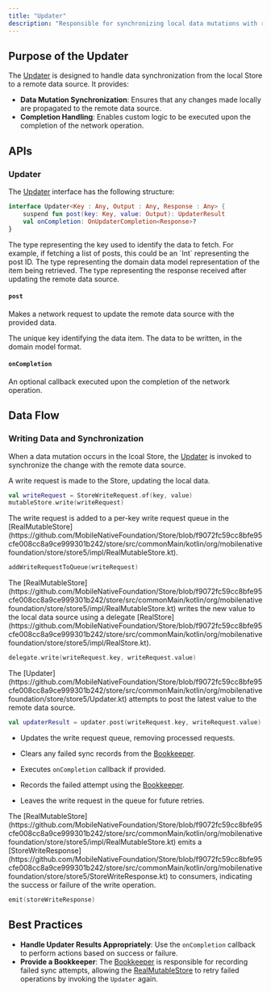 ```yaml
---
title: "Updater"
description: "Responsible for synchronizing local data mutations with remote data sources."
---
```


## **Purpose of the Updater**

The [Updater](https://github.com/MobileNativeFoundation/Store/blob/f9072fc59cc8bfe95cfe008cc8a9ce999301b242/store/src/commonMain/kotlin/org/mobilenativefoundation/store/store5/Updater.kt) is designed to handle data synchronization from the local Store to a remote data source. It provides:

- **Data Mutation Synchronization**: Ensures that any changes made locally are propagated to the remote data source.
- **Completion Handling**: Enables custom logic to be executed upon the completion of the network operation.

## **APIs**

### **Updater**

The [Updater](https://github.com/MobileNativeFoundation/Store/blob/f9072fc59cc8bfe95cfe008cc8a9ce999301b242/store/src/commonMain/kotlin/org/mobilenativefoundation/store/store5/Updater.kt) interface has the following structure:

```kotlin
interface Updater<Key : Any, Output : Any, Response : Any> {
    suspend fun post(key: Key, value: Output): UpdaterResult
    val onCompletion: OnUpdaterCompletion<Response>?
}
```

<ParamField path="Key" type="Any" required>
  The type representing the key used to identify the data to fetch. For example,
  if fetching a list of posts, this could be an `Int` representing the post ID.
</ParamField>

<ParamField path="Output" type="Any" required>
  The type representing the domain data model representation of the item being
  retrieved.
</ParamField>

<ParamField path="Response" type="Any" required>
  The type representing the response received after updating the remote data
  source.
</ParamField>

#### `post`

Makes a network request to update the remote data source with the provided data.

<ParamField path="key" type="Key" required>
  The unique key identifying the data item.
</ParamField>

<ParamField path="value" type="Output" required>
  The data to be written, in the domain model format.
</ParamField>

#### `onCompletion`

An optional callback executed upon the completion of the network operation.

## **Data Flow**

### **Writing Data and Synchronization**

When a data mutation occurs in the lcoal Store, the [Updater](https://github.com/MobileNativeFoundation/Store/blob/f9072fc59cc8bfe95cfe008cc8a9ce999301b242/store/src/commonMain/kotlin/org/mobilenativefoundation/store/store5/Updater.kt) is invoked to synchronize the change with the remote data source.

<Steps>

<Step title="Local Mutation" stepNumber="1">
A write request is made to the Store, updating the local data.

```kotlin
val writeRequest = StoreWriteRequest.of(key, value)
mutableStore.write(writeRequest)
```

</Step>

<Step title="Queue Write Request" stepNumber="2">
  The write request is added to a per-key write request queue in the
  [RealMutableStore](https://github.com/MobileNativeFoundation/Store/blob/f9072fc59cc8bfe95cfe008cc8a9ce999301b242/store/src/commonMain/kotlin/org/mobilenativefoundation/store/store5/impl/RealMutableStore.kt).

```kotlin
addWriteRequestToQueue(writeRequest)
```

</Step>

<Step title="Update Local Store" stepNumber="3">
  The
  [RealMutableStore](https://github.com/MobileNativeFoundation/Store/blob/f9072fc59cc8bfe95cfe008cc8a9ce999301b242/store/src/commonMain/kotlin/org/mobilenativefoundation/store/store5/impl/RealMutableStore.kt)
  writes the new value to the local data source using a delegate
  [RealStore](https://github.com/MobileNativeFoundation/Store/blob/f9072fc59cc8bfe95cfe008cc8a9ce999301b242/store/src/commonMain/kotlin/org/mobilenativefoundation/store/store5/impl/RealStore.kt).

```kotlin
delegate.write(writeRequest.key, writeRequest.value)
```

</Step>

<Step title="Attempt Server Synchronization" stepNumber="4">
  The [Updater](https://github.com/MobileNativeFoundation/Store/blob/f9072fc59cc8bfe95cfe008cc8a9ce999301b242/store/src/commonMain/kotlin/org/mobilenativefoundation/store/store5/Updater.kt) attempts to post the latest value to the remote data source.

```kotlin
val updaterResult = updater.post(writeRequest.key, writeRequest.value)
```

</Step>

<Step title="Handle Updater Result" stepNumber="5">
  <Steps>

<Step title="Success" stepNumber="A">

- Updates the write request queue, removing processed requests.
- Clears any
  failed sync records from the
  [Bookkeeper](https://github.com/MobileNativeFoundation/Store/blob/f9072fc59cc8bfe95cfe008cc8a9ce999301b242/store/src/commonMain/kotlin/org/mobilenativefoundation/store/store5/Bookkeeper.kt).

- Executes `onCompletion` callback if provided.

</Step>

<Step title="Failure" stepNumber="B">

- Records the failed attempt using the [Bookkeeper](https://github.com/MobileNativeFoundation/Store/blob/f9072fc59cc8bfe95cfe008cc8a9ce999301b242/store/src/commonMain/kotlin/org/mobilenativefoundation/store/store5/Bookkeeper.kt).

- Leaves the write request in the queue for future retries.

</Step>
</Steps>
</Step>

<Step title="Emit Write Response" stepNumber="6">
  The [RealMutableStore](https://github.com/MobileNativeFoundation/Store/blob/f9072fc59cc8bfe95cfe008cc8a9ce999301b242/store/src/commonMain/kotlin/org/mobilenativefoundation/store/store5/impl/RealMutableStore.kt) emits a [StoreWriteResponse](https://github.com/MobileNativeFoundation/Store/blob/f9072fc59cc8bfe95cfe008cc8a9ce999301b242/store/src/commonMain/kotlin/org/mobilenativefoundation/store/store5/StoreWriteResponse.kt) to consumers, indicating the success or failure of the write operation.

```kotlin
emit(storeWriteResponse)
```

</Step>
</Steps>

## **Best Practices**

- **Handle Updater Results Appropriately**: Use the `onCompletion` callback to perform actions based on success or failure.
- **Provide a Bookkeeper**: The [Bookkeeper](https://github.com/MobileNativeFoundation/Store/blob/f9072fc59cc8bfe95cfe008cc8a9ce999301b242/store/src/commonMain/kotlin/org/mobilenativefoundation/store/store5/Bookkeeper.kt) is responsible for recording failed sync attempts, allowing the [RealMutableStore](https://github.com/MobileNativeFoundation/Store/blob/f9072fc59cc8bfe95cfe008cc8a9ce999301b242/store/src/commonMain/kotlin/org/mobilenativefoundation/store/store5/impl/RealMutableStore.kt) to retry failed operations by invoking the `Updater` again.
